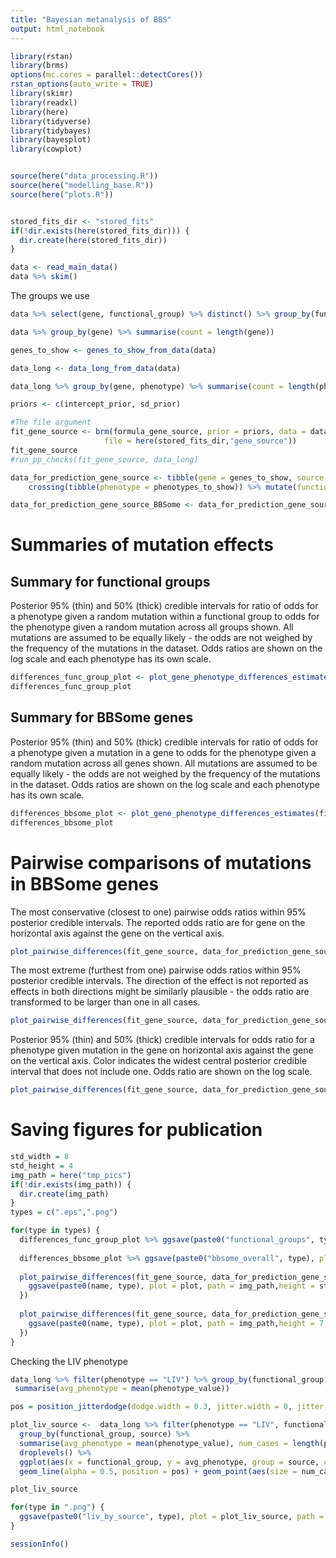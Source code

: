 ---
title: "Bayesian metanalysis of BBS"
output: html_notebook
---

```{r setup}
library(rstan)
library(brms)
options(mc.cores = parallel::detectCores())
rstan_options(auto_write = TRUE)
library(skimr)
library(readxl)
library(here)
library(tidyverse)
library(tidybayes)
library(bayesplot)
library(cowplot)


source(here("data_processing.R"))
source(here("modelling_base.R"))
source(here("plots.R"))


stored_fits_dir <- "stored_fits"
if(!dir.exists(here(stored_fits_dir))) {
  dir.create(here(stored_fits_dir))
}


```


```{r}
data <- read_main_data()
data %>% skim()
```

The groups we use
```{r}
data %>% select(gene, functional_group) %>% distinct() %>% group_by(functional_group) %>% summarise(genes = paste(gene, collapse = ","))
```



```{r}
data %>% group_by(gene) %>% summarise(count = length(gene))
```


```{r}
genes_to_show <- genes_to_show_from_data(data)

data_long <- data_long_from_data(data)

data_long %>% group_by(gene, phenotype) %>% summarise(count = length(phenotype_value), prop = mean(phenotype_value))
```


```{r}

priors <- c(intercept_prior, sd_prior)

#The file argument
fit_gene_source <- brm(formula_gene_source, prior = priors, data = data_long, control = list(adapt_delta = 0.9),
                     file = here(stored_fits_dir,"gene_source"))
fit_gene_source
#run_pp_checks(fit_gene_source, data_long)
```

```{r}
data_for_prediction_gene_source <- tibble(gene = genes_to_show, source = "new_source") %>%
    crossing(tibble(phenotype = phenotypes_to_show)) %>% mutate(functional_group = functional_group_for_gene(gene))

data_for_prediction_gene_source_BBSome <- data_for_prediction_gene_source %>% filter(functional_group_for_gene(gene) == "BBSome", gene != "BBS18")
```

# Summaries of mutation effects

## Summary for functional groups

Posterior 95% (thin) and 50% (thick) credible intervals for ratio of odds for a phenotype given a random mutation within a functional group to odds for the phenotype given a random mutation across all groups shown. All mutations are assumed to be equally likely - the odds are not weighed by the frequency of the mutations in the dataset. Odds ratios are shown on the log scale and each phenotype has its own scale.

```{r, fig.width=8, fig.height=4}
differences_func_group_plot <- plot_gene_phenotype_differences_estimates(fit_gene_source, data_for_prediction_gene_source %>% mutate(group = functional_group), genes_to_show = genes_to_show, group_title = "Functional group")
differences_func_group_plot
```

## Summary for BBSome genes

Posterior 95% (thin) and 50% (thick) credible intervals for ratio of odds for a phenotype given a mutation in a gene to odds for the phenotype given a random mutation across all genes shown. All mutations are assumed to be equally likely - the odds are not weighed by the frequency of the mutations in the dataset. Odds ratios are shown on the log scale and each phenotype has its own scale.

```{r, fig.width=8, fig.height=4}
differences_bbsome_plot <- plot_gene_phenotype_differences_estimates(fit_gene_source, data_for_prediction_gene_source_BBSome, genes_to_show = genes_to_show)
differences_bbsome_plot
```

# Pairwise comparisons of mutations in BBSome genes

The most conservative (closest to one) pairwise odds ratios within 95% posterior credible intervals.
The reported odds ratio are for gene on the horizontal axis against the gene on the vertical axis.

```{r, fig.width=8, fig.height=4}
plot_pairwise_differences(fit_gene_source, data_for_prediction_gene_source_BBSome,  "heatmap_min")
```

The most extreme (furthest from one) pairwise odds ratios within 95% posterior credible intervals.
The direction of the effect is not reported as effects in both directions might be similarly plausible - the  odds ratio are transformed to be larger than one in all cases.


```{r, fig.width=8, fig.height=4}

plot_pairwise_differences(fit_gene_source, data_for_prediction_gene_source_BBSome, plot_types = "heatmap_max")
```

Posterior 95% (thin) and 50% (thick) credible intervals for odds ratio for a phenotype given mutation in the gene on horizontal axis against the gene on the vertical axis. Color indicates the widest central posterior credible interval that does not include one. Odds ratio are shown on the log scale.

```{r, fig.width=10, fig.height=7}
plot_pairwise_differences(fit_gene_source, data_for_prediction_gene_source_BBSome, plot_types = "linerange_all")

```

# Saving figures for publication

```{r}
std_width = 8
std_height = 4
img_path = here("tmp_pics")
if(!dir.exists(img_path)) {
  dir.create(img_path)
}
types = c(".eps",".png")

for(type in types) {
  differences_func_group_plot %>% ggsave(paste0("functional_groups", type), plot = ., path = img_path,height = std_height, width = 5)
  
  differences_bbsome_plot %>% ggsave(paste0("bbsome_overall", type), plot = ., path = img_path,height = std_height, width = std_width)
  
  plot_pairwise_differences(fit_gene_source, data_for_prediction_gene_source_BBSome, plot_types = c("heatmap_min", "heatmap_max"), out_func = function(name, plot) {
    ggsave(paste0(name, type), plot = plot, path = img_path,height = std_height, width = std_width)
  })
  
  plot_pairwise_differences(fit_gene_source, data_for_prediction_gene_source_BBSome, plot_types = "linerange_all", out_func = function(name, plot) {
    ggsave(paste0(name, type), plot = plot, path = img_path,height = 7, width = 10)
  })
}
```

Checking the LIV phenotype

```{r}
data_long %>% filter(phenotype == "LIV") %>% group_by(functional_group) %>%
 summarise(avg_phenotype = mean(phenotype_value))
```


```{r}
pos = position_jitterdodge(dodge.width = 0.3, jitter.width = 0, jitter.height = 0.02)

plot_liv_source <-  data_long %>% filter(phenotype == "LIV", functional_group != "Others") %>% 
  group_by(functional_group, source) %>%
  summarise(avg_phenotype = mean(phenotype_value), num_cases = length(phenotype_value)) %>% 
  droplevels() %>%
  ggplot(aes(x = functional_group, y = avg_phenotype, group = source, color = source)) + 
  geom_line(alpha = 0.5, position = pos) + geom_point(aes(size = num_cases), position = pos, alpha = 0.5) + guides(color = FALSE)

plot_liv_source

for(type in ".png") {
  ggsave(paste0("liv_by_source", type), plot = plot_liv_source, path = img_path, height = std_height, width = std_width)
}
```


```{r}
sessionInfo()
```


